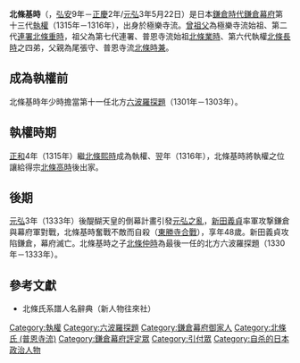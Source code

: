 {{japanese|image=Fuonji Nyudo Shinnin.jpg|japanese=北条 基時|kana=ほうじょう もととき|romaji=Hōjō Mototoki}}

'''北條基時'''（{{bd|1286年||1333年|7月4日|catIdx=Hōjō Mototoki}}，[[弘安|弘安]]9年－[[正慶|正慶]]2年/[[元弘|元弘]]3年5月22日）是日本[[鎌倉時代|鎌倉時代]][[鎌倉幕府|鎌倉幕府]]第十三代[[執權|執權]]（1315年－1316年），出身於極樂寺流。[[曾祖父|曾祖父]]為極樂寺流始祖、第二代[[連署_(役職)|連署]][[北條重時|北條重時]]，祖父為第七代連署、普恩寺流始祖[[北條業時|北條業時]]、第六代執權[[北條長時|北條長時]]之四弟，父親為尾張守、普恩寺流[[北條時兼|北條時兼]]。

==成為執權前==
北條基時年少時擔當第十一任北方[[六波羅探題|六波羅探題]]（1301年－1303年）。

==執權時期==
[[正和_(日本)|正和]]4年（1315年）繼[[北條熙時|北條熙時]]成為執權、翌年（1316年），北條基時將執權之位讓給得宗[[北條高時|北條高時]]後出家。

==後期==
[[元弘|元弘]]3年（1333年）後醍醐天皇的倒幕計畫引發[[元弘之亂|元弘之亂]]，[[新田義貞|新田義貞]]率軍攻撃鎌倉與幕府軍對戰，北條基時奮戰不敵而自殺（[[東勝寺合戰|東勝寺合戰]]），享年48歲。新田義貞攻陷鎌倉，幕府滅亡。北條基時之子[[北條仲時|北條仲時]]為最後一任的北方六波羅探題（1330年－1333年）。

== 參考文獻 ==
*北條氏系譜人名辭典（新人物往來社）

{{start box}}
{{succession box|title=[[鎌倉幕府|鎌倉幕府]][[執權|執權]]|before=[[北條熙時|北條熙時]]|after=[[北條高時|北條高時]]|years= 1315-1316}}
{{end box}}

{{Samurai-stub}}


{{DEFAULTSORT:Hōjō Mototoki}}
{{鎌倉幕府執權}}
{{六波羅探題}}
{{普恩寺流北條氏當主}}
[[Category:執權|Category:執權]]
[[Category:六波羅探題|Category:六波羅探題]]
[[Category:鎌倉幕府御家人|Category:鎌倉幕府御家人]]
[[Category:北條氏_(普恩寺流)|Category:北條氏 (普恩寺流)]]
[[Category:鎌倉幕府評定眾|Category:鎌倉幕府評定眾]]
[[Category:引付眾|Category:引付眾]]
[[Category:自杀的日本政治人物|Category:自杀的日本政治人物]]